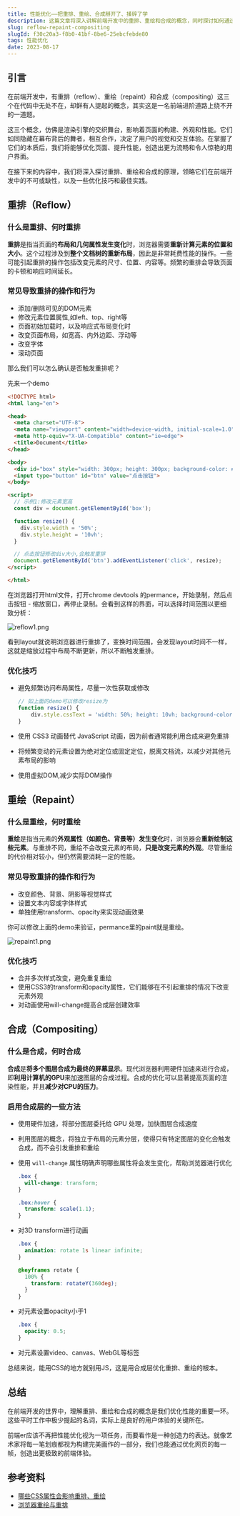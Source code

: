 ```yaml
---
title: 性能优化——把重排、重绘、合成掰开了、揉碎了学
description: 这篇文章将深入讲解前端开发中的重排、重绘和合成的概念，同时探讨如何通过优化技巧提升页面性能。从减少重排重绘的次数到合理使用图层合成，你将学到实用的前端性能优化方法和最佳实践。
slug: reflow-repaint-compositing
slugId: f30c20a3-f8b0-41bf-8be6-25ebcfebde80
tags: 性能优化
date: 2023-08-17
---
```


## **引言**

在前端开发中，有重排（reflow）、重绘（repaint）和合成（compositing）这三个在代码中无处不在，却鲜有人提起的概念，其实这是一名前端进阶道路上绕不开的一道题。

这三个概念，仿佛是渲染引擎的交织舞台，影响着页面的构建、外观和性能。它们如同隐藏在幕布背后的舞者，相互合作，决定了用户的视觉和交互体验。在掌握了它们的本质后，我们将能够优化页面、提升性能，创造出更为流畅和令人惊艳的用户界面。

在接下来的内容中，我们将深入探讨重排、重绘和合成的原理，领略它们在前端开发中的不可或缺性，以及一些优化技巧和最佳实践。

## **重排（Reflow）**

### 什么是重排、何时重排

**重排**是指当页面的**布局和几何属性发生变化**时，浏览器需要**重新计算元素的位置和大小**。这个过程涉及到**整个文档树的重新布局**，因此是非常耗费性能的操作。一些可能引起重排的操作包括改变元素的尺寸、位置、内容等。频繁的重排会导致页面的卡顿和响应时间延长。

### 常见导致重排的操作和行为

- 添加/删除可见的DOM元素
- 修改元素位置属性,如left、top、right等
- 页面初始加载时，以及响应式布局变化时
- 改变页面布局，如宽高、内外边距、浮动等
- 改变字体
- 滚动页面

那么我们可以怎么确认是否触发重排呢？

先来一个demo

```html
<!DOCTYPE html>
<html lang="en">

<head>
  <meta charset="UTF-8">
  <meta name="viewport" content="width=device-width, initial-scale=1.0">
  <meta http-equiv="X-UA-Compatible" content="ie=edge">
  <title>Document</title>
</head>

<body>
  <div id="box" style="width: 300px; height: 300px; background-color: #bbb"></div>
  <input type="button" id="btn" value="点击按钮">
</body>

<script>
  // 示例1:修改元素宽高
  const div = document.getElementById('box');

  function resize() {
    div.style.width = '50%';
    div.style.height = '10vh';
  }

  // 点击按钮修改div大小,会触发重排
  document.getElementById('btn').addEventListener('click', resize);
</script>

</html>
```

在浏览器打开html文件，打开chrome devtools 的permance，开始录制，然后点击按钮 - 缩放窗口，再停止录制。会看到这样的界面，可以选择时间范围以更细致分析：

![reflow1.png](/assets/007/reflow1.png)

看到layout就说明浏览器进行重排了，变换时间范围，会发现layout时间不一样，这就是缩放过程中布局不断更新，所以不断触发重排。

### 优化技巧

- 避免频繁访问布局属性，尽量一次性获取或修改
    
    ```jsx
    // 如上面的demo可以修改resize为
    function resize() {
    	div.style.cssText = 'width: 50%; height: 10vh; background-color: #bbb';
    }
    ```
    
- 使用 CSS3 动画替代 JavaScript 动画，因为前者通常能利用合成来避免重排
- 将频繁变动的元素设置为绝对定位或固定定位，脱离文档流，以减少对其他元素布局的影响
- 使用虚拟DOM,减少实际DOM操作

## **重绘（Repaint）**

### 什么是重绘，何时重绘

**重绘**是指当元素的**外观属性（如颜色、背景等）发生变化**时，浏览器会**重新绘制这些元素**。与重排不同，重绘不会改变元素的布局，**只是改变元素的外观**。尽管重绘的代价相对较小，但仍然需要消耗一定的性能。

### 常见导致重排的操作和行为

- 改变颜色、背景、阴影等视觉样式
- 设置文本内容或字体样式
- 单独使用transform、opacity来实现动画效果

你可以修改上面的demo来验证，permance里的paint就是重绘。

![repaint1.png](/assets/007/repaint1.png)

### 优化技巧

- 合并多次样式改变，避免重复重绘
- 使用CSS3的transform和opacity属性，它们能够在不引起重排的情况下改变元素外观
- 对动画使用will-change提高合成层创建效率

## **合成（Compositing）**

### 什么是合成，何时合成

**合成**是**将多个图层合成为最终的屏幕显示**。现代浏览器利用硬件加速来进行合成，即**利用计算机的GPU**来加速图层的合成过程。合成的优化可以显著提高页面的渲染性能，并且**减少对CPU的压力**。

### **启用合成层的一些方法**

- 使用硬件加速，将部分图层委托给 GPU 处理，加快图层合成速度
- 利用图层的概念，将独立于布局的元素分层，使得只有特定图层的变化会触发合成，而不会引发重排和重绘
- 使用 `will-change` 属性明确声明哪些属性将会发生变化，帮助浏览器进行优化
    
    ```css
    .box {
      will-change: transform;
    }
    
    .box:hover {
      transform: scale(1.1); 
    }
    ```
    
- 对3D transform进行动画
    
    ```css
    .box {
      animation: rotate 1s linear infinite;
    }
    
    @keyframes rotate {
      100% { 
        transform: rotateY(360deg); 
      }
    }
    ```
    
- 对元素设置opacity小于1
    
    ```css
    .box {
      opacity: 0.5;
    }
    ```
    
- 对元素设置video、canvas、WebGL等标签

总结来说，能用CSS的地方就别用JS，这是用合成层优化重排、重绘的根本。

## 总结

在前端开发的世界中，理解重排、重绘和合成的概念是我们优化性能的重要一环。这些平时工作中极少提起的名词，实际上是良好的用户体验的关键所在。

前端er应该不再把性能优化视为一项任务，而要看作是一种创造力的表达。就像艺术家将每一笔划痕都视为构建完美画作的一部分，我们也能通过优化网页的每一帧，创造出更极致的前端体验。

## **参考资料**

- [哪些CSS属性会影响重排、重绘](https://csstriggers.com/)
- [浏览器重绘与重排](https://developer.mozilla.org/zh-CN/docs/Web/Performance/How_browsers_work#%E9%87%8D%E7%BB%98%E4%B8%8E%E9%87%8D%E6%8E%92)
